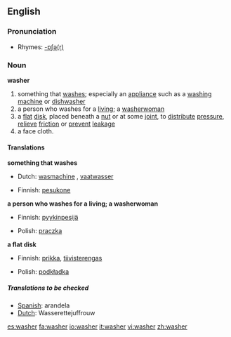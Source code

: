 ==English==

===Pronunciation===
*Rhymes: [[Rhymes:English:-ɒʃə(r)|-ɒʃə(r)]]

===Noun===
'''washer'''
# something that [[wash]]es; especially an [[appliance]] such as a [[washing machine]] or [[dishwasher]]
# a person who washes for a [[living]]; a [[washerwoman]]
# a [[flat]] [[disk]], placed beneath a [[nut]] or at some [[joint]], to [[distribute]] [[pressure]], [[relieve]] [[friction]] or [[prevent]] [[leakage]]
# a face cloth.
====Translations====
'''something that washes'''
{{top}}
*Dutch: [[wasmachine]] {{m}}, [[vaatwasser]] {{m}}
{{mid}}
*Finnish: [[pesukone]]
{{bottom}}

'''a person who washes for a living; a washerwoman'''
{{top}}
*Finnish: [[pyykinpesijä]]
{{mid}}
*Polish: [[praczka]] {{f}}
{{bottom}}

'''a flat disk'''
{{top}}
*Finnish: [[prikka]], [[tiivisterengas]]
{{mid}}
*Polish: [[podkładka]] {{f}}
{{bottom}}

=====Translations to be checked=====
*[[Spanish]]:  arandela
*[[Dutch]]: Wasserettejuffrouw

{{Wikipedia|Washer (mechanical)|Washer}}

[[es:washer]]
[[fa:washer]]
[[io:washer]]
[[it:washer]]
[[vi:washer]]
[[zh:washer]]